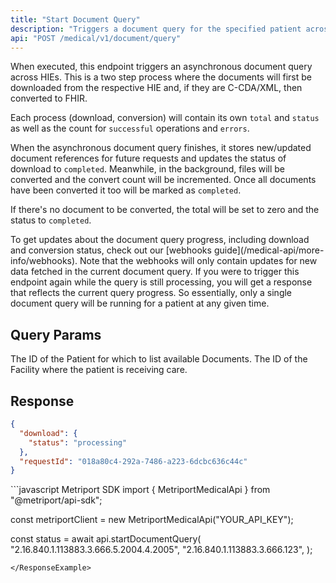 ```yaml
---
title: "Start Document Query"
description: "Triggers a document query for the specified patient across HIEs."
api: "POST /medical/v1/document/query"
---
```


When executed, this endpoint triggers an asynchronous document query across HIEs. This is a two step process where the documents will
first be downloaded from the respective HIE and, if they are C-CDA/XML, then converted to FHIR.

Each process (download, conversion) will contain its own `total` and `status` as well as the count for `successful` operations and `errors`.

When the asynchronous document query finishes, it stores new/updated document references for future requests and
updates the status of download to `completed`. Meanwhile, in the background, files will be converted and the convert count will be
incremented. Once all documents have been converted it too will be marked as `completed`.

If there's no document to be converted, the total will be set to zero and the status to `completed`.

<Tip>
  To get updates about the document query progress, including download and conversion status, check
  out our [webhooks guide](/medical-api/more-info/webhooks). Note that the webhooks will only
  contain updates for new data fetched in the current document query.
</Tip>

<Warning>
  If you were to trigger this endpoint again while the query is still processing, you will get a
  response that reflects the current query progress. So essentially, only a single document query
  will be running for a patient at any given time.
</Warning>

## Query Params

<ParamField query="patientId" type="string" required>
  The ID of the Patient for which to list available Documents.
</ParamField>

<ParamField query="facilityId" type="string" required>
  The ID of the Facility where the patient is receiving care.
</ParamField>

## Response

<Snippet file="document-progress-download.mdx" />
<Snippet file="request-id.mdx" />

```json
{
  "download": {
    "status": "processing"
  },
  "requestId": "018a80c4-292a-7486-a223-6dcbc636c44c"
}
```

<ResponseExample>
```javascript Metriport SDK
import { MetriportMedicalApi } from "@metriport/api-sdk";

const metriportClient = new MetriportMedicalApi("YOUR_API_KEY");

const status = await api.startDocumentQuery(
"2.16.840.1.113883.3.666.5.2004.4.2005",
"2.16.840.1.113883.3.666.123",
);

```
</ResponseExample>
```
